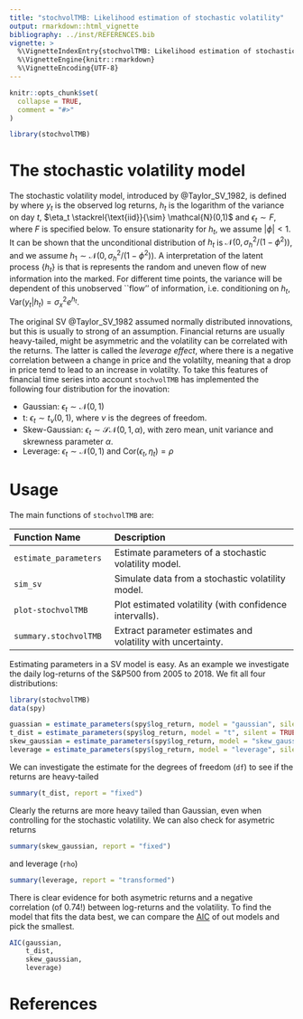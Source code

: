 ```yaml
---
title: "stochvolTMB: Likelihood estimation of stochastic volatility"
output: rmarkdown::html_vignette
bibliography: ../inst/REFERENCES.bib
vignette: >
  %\VignetteIndexEntry{stochvolTMB: Likelihood estimation of stochastic volatility}
  %\VignetteEngine{knitr::rmarkdown}
  %\VignetteEncoding{UTF-8}
---
```


```r
knitr::opts_chunk$set(
  collapse = TRUE,
  comment = "#>"
)
```

```r
library(stochvolTMB)
```

# The stochastic volatility model

The stochastic volatility model, introduced by @Taylor_SV_1982,  is defined by
\begin{equation}
    \begin{aligned}
        y_t &= \sigma_y e^{h_t/2} \epsilon_t, \quad t = 1, \dots, T, \\
        h_{t+1} &= \phi h_{t} + \sigma_h \eta_t, \quad t = 1, \dots, T-1,
    \end{aligned}
\end{equation}
where $y_t$ is the observed log returns, $h_t$ is the logarithm of the variance on day $t$, $\eta_t \stackrel{\text{iid}}{\sim} \mathcal{N}(0,1)$ and $\epsilon_t \sim F$, where $F$ is specified below. To ensure stationarity for $h_t$, we assume $|\phi| < 1$. It can be shown that the unconditional distribution of $h_t$ is $\mathcal{N}(0,\sigma_h^2/(1 - \phi^2))$, and we assume $h_1 \sim \mathcal{N}(0,\sigma_h^2/(1-\phi^2))$. A interpretation of the latent process $\{h_t\}$ is that is represents the random and uneven flow of new information into the marked. For different time points, the variance will be dependent of this unobserved ``flow'' of information, i.e. conditioning on $h_t$, $\mathrm{Var}(y_t | h_t) = \sigma_x^2 e^{h_t}$.

The original SV @Taylor_SV_1982 assumed normally distributed innovations, but this is usually to strong of an assumption. Financial returns are usually heavy-tailed, might be asymmetric and the volatility can be correlated with the returns. The latter is called the *leverage effect*, where there is a negative correlation between a change in price and the volatilty, meaning that a drop in price tend to lead to an increase in volatilty. To take this features of financial time series into account `stochvolTMB` has implemented the following four distribution for the inovation: 

* Gaussian: $\epsilon_t \sim \mathcal{N}(0,1)$
* t: $\epsilon_t \sim t_\nu(0,1)$, where $\nu$ is the degrees of freedom. 
* Skew-Gaussian: $\epsilon_t \sim \mathcal{SN}(0,1, \alpha)$, with zero mean, unit variance and skrewness parameter $\alpha$. 
* Leverage: $\epsilon_t \sim \mathcal{N}(0,1)$ and $\mathrm{Cor}(\epsilon_t, \eta_t) = \rho$

# Usage

The main functions of `stochvolTMB` are: 

----------------------------- ------------------------------------------------------
Function Name                 Description
----------------------------- ------------------------------------------------------
`estimate_parameters`         Estimate parameters of a stochastic volatility model.

`sim_sv`                      Simulate data from a stochastic volatility model.

`plot-stochvolTMB`            Plot estimated volatility (with confidence intervalls).

`summary.stochvolTMB`         Extract parameter estimates and volatility with uncertainty.
----------------------------- --------------------------------------------------

  Estimating parameters in a SV model is easy. As an example we investigate the daily log-returns of the S&P500 from 2005 to 2018. We fit all four distributions: 
  
  
```r
library(stochvolTMB)
data(spy)

guassian = estimate_parameters(spy$log_return, model = "gaussian", silent = TRUE)
t_dist = estimate_parameters(spy$log_return, model = "t", silent = TRUE)
skew_gaussian = estimate_parameters(spy$log_return, model = "skew_gaussian", silent = TRUE)
leverage = estimate_parameters(spy$log_return, model = "leverage", silent = TRUE)

```

We can investigate the estimate for the degrees of freedom (`df`) to see if the returns are heavy-tailed

```r
summary(t_dist, report = "fixed")
```

Clearly the returns are more heavy tailed than Gaussian, even when controlling for the stochastic volatility. We can also check for asymetric returns

```r
summary(skew_gaussian, report = "fixed")
```

and leverage (`rho`)

```r
summary(leverage, report = "transformed")
```
There is clear evidence for both asymetric returns and a negative correlation (of 0.74!) between log-returns and the volatility. To find the model that fits the data best, we can compare the [AIC](https://en.wikipedia.org/wiki/Akaike_information_criterion) of out models and pick the smallest. 

```r

AIC(gaussian, 
    t_dist, 
    skew_gaussian, 
    leverage)

```


# References
